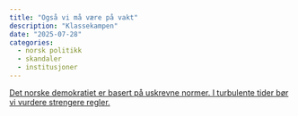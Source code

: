```yaml
---
title: "Også vi må være på vakt"
description: "Klassekampen"
date: "2025-07-28"
categories:
  - norsk politikk
  - skandaler
  - institusjoner
---
```


[Det norske demokratiet er basert på uskrevne normer. I turbulente tider bør vi vurdere strengere regler.](https://klassekampen.no/artikkel/2025-07-28/ogsa-vi-ma-vaere-pa-vakt)